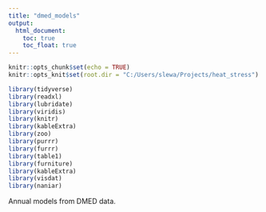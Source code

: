 ```yaml
---
title: "dmed_models"
output:
  html_document:
    toc: true
    toc_float: true
---
```


```r
knitr::opts_chunk$set(echo = TRUE)
knitr::opts_knit$set(root.dir = "C:/Users/slewa/Projects/heat_stress")

library(tidyverse)
library(readxl)
library(lubridate)
library(viridis)
library(knitr)
library(kableExtra)
library(zoo)
library(purrr)
library(furrr)
library(table1)
library(furniture)
library(kableExtra)
library(visdat)
library(naniar)

```

Annual models from DMED data.